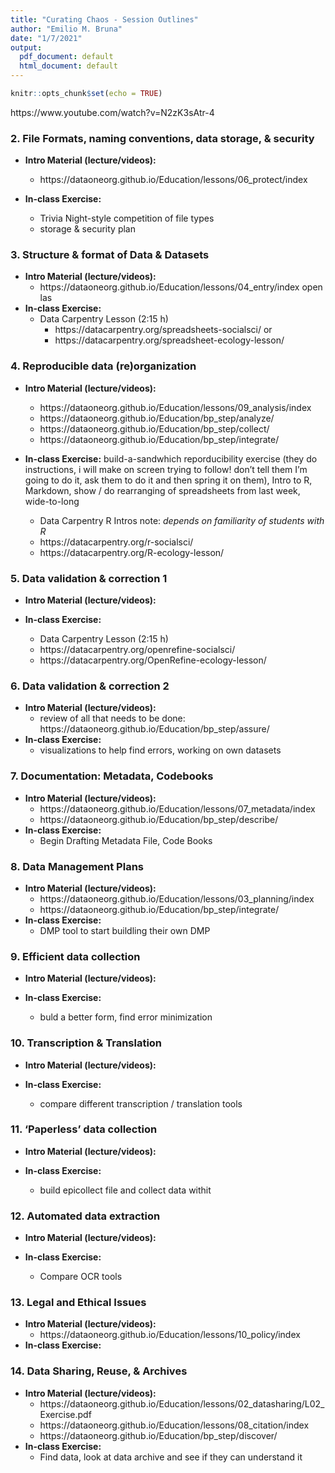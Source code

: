 ```yaml
---
title: "Curating Chaos - Session Outlines"
author: "Emilio M. Bruna"
date: "1/7/2021"
output:
  pdf_document: default
  html_document: default
---
```



```r
knitr::opts_chunk$set(echo = TRUE)
```

https://www.youtube.com/watch?v=N2zK3sAtr-4

### 2. File Formats, naming conventions, data storage, & security  

* **Intro Material (lecture/videos): **
  * https://dataoneorg.github.io/Education/lessons/06_protect/index  
  
    
    
* **In-class Exercise:**   

    * Trivia Night-style competition of file types
    * storage & security plan


### 3. Structure & format of Data & Datasets  
* **Intro Material (lecture/videos): **
  * https://dataoneorg.github.io/Education/lessons/04_entry/index  open las
* **In-class Exercise:**  
    * Data Carpentry Lesson (2:15 h)
      * https://datacarpentry.org/spreadsheets-socialsci/ or
      * https://datacarpentry.org/spreadsheet-ecology-lesson/

### 4. Reproducible data (re)organization  
* **Intro Material (lecture/videos): **
  * https://dataoneorg.github.io/Education/lessons/09_analysis/index 
  * https://dataoneorg.github.io/Education/bp_step/analyze/ 
  * https://dataoneorg.github.io/Education/bp_step/collect/
  * https://dataoneorg.github.io/Education/bp_step/integrate/

* **In-class Exercise:** build-a-sandwhich reporducibility exercise (they do instructions, i will make on screen trying to follow! don't tell them I'm going to do it, ask them to do it and then spring it on them), Intro to R, Markdown, show / do rearranging of spreadsheets from last week, wide-to-long

    * Data Carpentry R Intros note: *depends on familiarity of students with R*
    * https://datacarpentry.org/r-socialsci/ 
    * https://datacarpentry.org/R-ecology-lesson/


### 5. Data validation & correction 1
* **Intro Material (lecture/videos): **


* **In-class Exercise:**  
    * Data Carpentry Lesson (2:15 h)
    * https://datacarpentry.org/openrefine-socialsci/
    * https://datacarpentry.org/OpenRefine-ecology-lesson/

### 6. Data validation & correction 2
* **Intro Material (lecture/videos): **
  * review of all that needs to be done: https://dataoneorg.github.io/Education/bp_step/assure/

* **In-class Exercise:** 
  * visualizations to help find errors, working on own datasets


### 7. Documentation: Metadata, Codebooks   
* **Intro Material (lecture/videos): **
  * https://dataoneorg.github.io/Education/lessons/07_metadata/index 
  * https://dataoneorg.github.io/Education/bp_step/describe/ 

* **In-class Exercise:**
    * Begin Drafting Metadata File, Code Books


### 8. Data Management Plans   
* **Intro Material (lecture/videos): **
  * https://dataoneorg.github.io/Education/lessons/03_planning/index 
  * https://dataoneorg.github.io/Education/bp_step/integrate/

* **In-class Exercise:**
  * DMP tool to start buildling their own DMP    
      
### 9. Efficient data collection   
* **Intro Material (lecture/videos): **


* **In-class Exercise:**
    * buld a better form, find error minimization

### 10. Transcription & Translation   
* **Intro Material (lecture/videos): **

* **In-class Exercise:**
    * compare different transcription / translation tools

### 11. ‘Paperless’ data collection   
* **Intro Material (lecture/videos): **
    

* **In-class Exercise:** 
    * build epicollect file and collect data withit

### 12. Automated data extraction   
* **Intro Material (lecture/videos): **


* **In-class Exercise:**
    * Compare OCR tools

### 13. Legal and Ethical Issues   
* **Intro Material (lecture/videos): **
  * https://dataoneorg.github.io/Education/lessons/10_policy/index

* **In-class Exercise:**



### 14. Data Sharing, Reuse, & Archives   
* **Intro Material (lecture/videos): **
  * https://dataoneorg.github.io/Education/lessons/02_datasharing/L02_Exercise.pdf
  * https://dataoneorg.github.io/Education/lessons/08_citation/index
  * https://dataoneorg.github.io/Education/bp_step/discover/

* **In-class Exercise:**  
  * Find data, look at data archive and see if they can understand it
